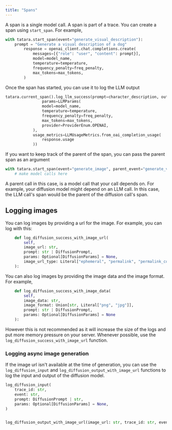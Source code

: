 ```yaml
---
title: "Spans"
---
```


A span is a single model call. A span is part of a trace. You can create a span using `start_span`. For example,

```python
with tatara.start_span(event="generate_visual_description"):
    prompt = "Generate a visual description of a dog"
        response = openai_client.chat.completions.create(
            messages=[{"role": "user", "content": prompt}],
            model=model_name,
            temperature=temperature,
            frequency_penalty=freq_penalty,
            max_tokens=max_tokens,
        )
```

Once the span has started, you can use it to log the LLM output

```python
tatara.current_span().log_llm_success(prompt=character_description, output=ret,
                params=LLMParams(
                model=model_name,
                temperature=temperature,
                frequency_penalty=freq_penalty,
                max_tokens=max_tokens,
                provider=ProviderEnum.OPENAI,
            ),
            usage_metrics=LLMUsageMetrics.from_oai_completion_usage(
                response.usage
            ))
```

If you want to keep track of the parent of the span, you can pass the parent span as an argument

```python
with tatara.start_span(event="generate_image", parent_event="generate_visual_description"):
    # make model calls here
```

A parent call in this case, is a model call that your call depends on. For example, your diffusion model might depend on an LLM call.
In this case, the LLM call's span would be the parent of the diffusion call's span.

## Logging images

You can log images by providing a url for the image. For example, you can log with this:

```python
    def log_diffusion_success_with_image_url(
        self,
        image_url: str,
        prompt: str | DiffusionPrompt,
        params: Optional[DiffusionParams] = None,
        image_url_type: Literal["ephemeral", "permalink", "permalink_copy"] = "ephemeral",
    ):
```

You can also log images by providing the image data and the image format. For example,

```python
    def log_diffusion_success_with_image_data(
        self,
        image_data: str,
        image_format: Union[str, Literal["png", "jpg"]],
        prompt: str | DiffusionPrompt,
        params: Optional[DiffusionParams] = None
    ):
```

However this is not recommended as it will increase the size of the logs and put more memory pressure on your server. Whenever possible,
use the `log_diffusion_success_with_image_url` function.

### Logging async image generation

If the image url isn't available at the time of generation, you can use the `log_diffusion_input` and `log_diffusion_output_with_image_url` functions to log the input and output of the diffusion model.

```python
log_diffusion_input(
    trace_id: str,
    event: str,
    prompt: DiffusionPrompt | str,
    params: Optional[DiffusionParams] = None,
)
```

```python

log_diffusion_output_with_image_url(image_url: str, trace_id: str, event: str)
```
